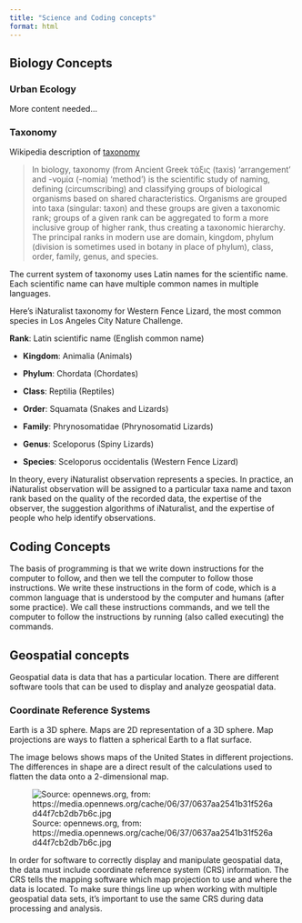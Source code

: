 ```yaml
---
title: "Science and Coding concepts"
format: html
---
```


## Biology Concepts

### Urban Ecology

More content needed...

### Taxonomy

Wikipedia description of [taxonomy](https://en.wikipedia.org/wiki/Taxonomy_(biology))

> In biology, taxonomy (from Ancient Greek τάξις (taxis) 'arrangement' and -νομία (-nomia) 'method') is the scientific study of naming, defining (circumscribing) and classifying groups of biological organisms based on shared characteristics. Organisms are grouped into taxa (singular: taxon) and these groups are given a taxonomic rank; groups of a given rank can be aggregated to form a more inclusive group of higher rank, thus creating a taxonomic hierarchy. The principal ranks in modern use are domain, kingdom, phylum (division is sometimes used in botany in place of phylum), class, order, family, genus, and species.

The current system of taxonomy uses Latin names for the scientific name. Each scientific name can have multiple common names in multiple languages.

Here's iNaturalist taxonomy for Western Fence Lizard, the most common species in Los Angeles City Nature Challenge.

**Rank**: Latin scientific name (English common name)

-   **Kingdom**: Animalia (Animals)

-   **Phylum**: Chordata (Chordates)

-   **Class**: Reptilia (Reptiles)

-   **Order**: Squamata (Snakes and Lizards)

-   **Family**: Phrynosomatidae (Phrynosomatid Lizards)

-   **Genus**: Sceloporus (Spiny Lizards)

-   **Species**: Sceloporus occidentalis (Western Fence Lizard)

In theory, every iNaturalist observation represents a species. In practice, an iNaturalist observation will be assigned to a particular taxa name and taxon rank based on the quality of the recorded data, the expertise of the observer, the suggestion algorithms of iNaturalist, and the expertise of people who help identify observations.

## Coding Concepts

The basis of programming is that we write down instructions for the computer to follow, and then we tell the computer to follow those instructions. We write these instructions in the form of code, which is a common language that is understood by the computer and humans (after some practice). We call these instructions commands, and we tell the computer to follow the instructions by running (also called executing) the commands.

## Geospatial concepts

Geospatial data is data that has a particular location. There are different software tools that can be used to display and analyze geospatial data.

### **Coordinate Reference Systems**

Earth is a 3D sphere. Maps are 2D representation of a 3D sphere. Map projections are ways to flatten a spherical Earth to a flat surface.

The image belows shows maps of the United States in different projections. The differences in shape are a direct result of the calculations used to flatten the data onto a 2-dimensional map.

![Source: opennews.org, from: https://media.opennews.org/cache/06/37/0637aa2541b31f526ad44f7cb2db7b6c.jpg](images/crs.jpg)

In order for software to correctly display and manipulate geospatial data, the data must include coordinate reference system (CRS) information. The CRS tells the mapping software which map projection to use and where the data is located. To make sure things line up when working with multiple geospatial data sets, it’s important to use the same CRS during data processing and analysis.
